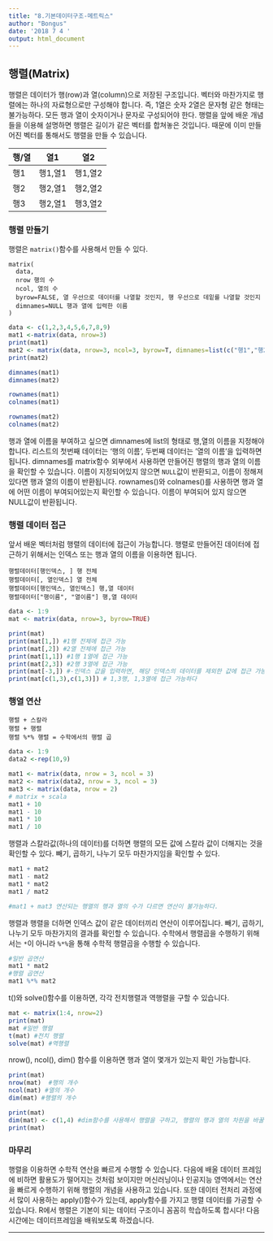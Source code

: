 ```yaml
---
title: "8.기본데이터구조-메트릭스"
author: "Bongus"
date: '2018 7 4 '
output: html_document
---
```


## 행렬(Matrix)
행렬은 데이터가 행(row)과 열(column)으로 저장된 구조입니다. 벡터와 마찬가지로 행렬에는 하나의 자료형으로만 구성해야 합니다. 즉, 1열은 숫자 2열은 문자형 같은 형태는 불가능하다. 모든 행과 열이 숫자이거나 문자로 구성되어야 한다. 행렬을 앞에 배운 개념들을 이용해 설명하면 행렬은 길이가 같은 벡터를 합쳐놓은 것입니다. 때문에 이미 만들어진 벡터를 통해서도 행렬을 만들 수 있습니다. 

행/열|열1|열2
--|--|--
행1|행1,열1|행1,열2
행2|행2,열1|행2,열2
행3|행2,열1|행3,열2

### 행렬 만들기
행렬은 `matrix()`함수를 사용해서 만들 수 있다.
```
matrix(
  data,
  nrow 행의 수
  ncol, 열의 수
  byrow=FALSE, 열 우선으로 데이터를 나열할 것인지, 행 우선으로 데잍를 나열할 것인지
  dimnames=NULL 행과 열에 입력한 이름
)
```
```R
data <- c(1,2,3,4,5,6,7,8,9)
mat1 <-matrix(data, nrow=3)
print(mat1)
mat2 <- matrix(data, nrow=3, ncol=3, byrow=T, dimnames=list(c("행1","행2","행3"), c("열1","열2","열3")))
print(mat2)

dimnames(mat1)
dimnames(mat2)

rownames(mat1)
colnames(mat1)

rownames(mat2)
colnames(mat2)
```

행과 열에 이름을 부여하고 싶으면 dimnames에 list의 형태로 행,열의 이름을 지정해야 합니다. 리스트의 첫번째 데이터는 '행의 이름', 두번째 데이터는 '열의 이름'을 입력하면 됩니다. dimnames를 matrix함수 외부에서 사용하면 만들어진 행렬의 행과 열의 이름을 확인할 수 있습니다. 이름이 지정되어있지 않으면 `NULL`값이 반환되고, 이름이 정해져 있다면 행과 열의 이름이 반환됩니다. rownames()와 colnames()를 사용하면 행과 열에 어떤 이름이 부여되어있는지 확인할 수 있습니다. 이름이 부여되어 있지 않으면 NULL값이 반환됩니다. 

### 행렬 데이터 접근
앞서 배운 벡터처럼 행렬의 데이터에 접근이 가능합니다. 행렬로 만들어진 데이터에 접근하기 위해서는 인덱스 또는 행과 열의 이름을 이용하면 됩니다. 

```
행렬데이터[행인덱스, ] 행 전체
행렬데이터[, 열인덱스] 열 전체
행렬데이터[행인덱스, 열인덱스] 행,열 데이터
행렬데이터["행이름", "열이름"] 행,열 데이터
```

```R
data <- 1:9
mat <- matrix(data, nrow=3, byrow=TRUE)

print(mat)
print(mat[1,]) #1행 전체에 접근 가능
print(mat[,2]) #2열 전체에 접근 가능
print(mat[1,1]) #1행 1열에 접근 가능
print(mat[2,3]) #2행 3열에 접근 가능
print(mat[-3,]) #-인덱스 값을 입력하면, 해당 인덱스의 데이터를 제외한 값에 접근 가능
print(mat[c(1,3),c(1,3)]) # 1,3행, 1,3열에 접근 가능하다
```

### 행열 연산
```
행렬 + 스칼라
행렬 + 행렬
행렬 %*% 행렬 = 수학에서의 행렬 곱
```

```R
data <- 1:9
data2 <-rep(10,9) 

mat1 <- matrix(data, nrow = 3, ncol = 3)
mat2 <- matrix(data2, nrow = 3, ncol = 3)
mat3 <- matrix(data, nrow = 2)
# matrix + scala
mat1 + 10 
mat1 - 10 
mat1 * 10 
mat1 / 10 
```
행렬과 스칼라값(하나의 데이터)를 더하면 행렬의 모든 값에 스칼라 값이 더해지는 것을 확인할 수 있다. 빼기, 곱하기, 나누기 모두 마찬가지임을 확인할 수 있다.

  
```R
mat1 + mat2
mat1 - mat2
mat1 * mat2
mat1 / mat2

#mat1 + mat3 연산되는 행열의 행과 열의 수가 다르면 연산이 불가능하다.
```
행렬과 행렬을 더하면 인덱스 값이 같은 데이터끼리 연산이 이루어집니다. 빼기, 곱하기, 나누기 모두 마찬가지의 결과를 확인할 수 있습니다. 수학에서 행렬곱을 수행하기 위해서는 `*`이 아니라 `%*%`을 통해 수학적 행렬곱을 수행할 수 있습니다. 
```R
#일반 곱연산
mat1 * mat2
#행렬 곱연산
mat1 %*% mat2
```
t()와 solve()함수를 이용하면, 각각 전치행렬과 역행렬을 구할 수 있습니다. 
```R
mat <- matrix(1:4, nrow=2)
print(mat)
mat #일반 행렬
t(mat) #전치 행렬
solve(mat) #역행렬
```

nrow(), ncol(), dim() 함수를 이용하면 행과 열이 몇개가 있는지 확인 가능합니다.
```R
print(mat)
nrow(mat)  #행의 개수
ncol(mat) #열의 개수
dim(mat) #행렬의 개수

print(mat)
dim(mat) <- c(1,4) #dim함수를 사용해서 행렬을 구하고, 행렬의 행과 열의 차원을 바꿀 수 있습니다. 
print(mat)
```
  
### 마무리
행렬을 이용하면 수학적 연산을 빠르게 수행할 수 있습니다. 다음에 배울 데이터 프레임에 비하면 활용도가 떨어지는 것처럼 보이지만 머신러닝이나 인공지능 영역에서는 연산을 빠르게 수행하기 위해 행렬의 개념을 사용하고 있습니다. 또한 데이터 전처리 과정에서 많이 사용하는 apply()함수가 있는데, apply함수를 가지고 행렬 데이터를 가공할 수 있습니다. R에서 행렬은 기본이 되는 데이터 구조이니 꼼꼼히 학습하도록 합시다! 다음 시간에는 데이터프레임을 배워보도록 하겠습니다. 

  
  
  
  ---
